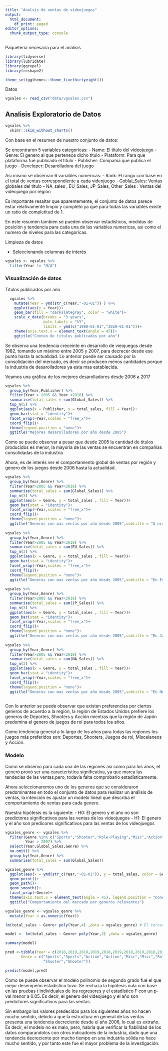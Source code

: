 ```yaml
---
title: "Analsis de ventas de videojuegos"
output:
  html_document:
    df_print: paged
editor_options:
  chunk_output_type: console
---
```

Paquetería necesaria para el análisis

```r
library(tidyverse)
library(lubridate)
library(ggrepel)
library(reshape2)
```

```r
theme_set(ggthemes::theme_fivethirtyeight())
```

Datos

```r
vgsales <- read_csv("data/vgsales.csv")
```

## Analisis Exploratorio de Datos 

```r
vgsales %>% 
  skimr::skim_without_charts()
```

Con  base en el resumen de nuestro conjunto de datos: 

Se encontraron 5 variables categoricas:
- Name: El título del videojuego
- Genre: El genero al que pertenece dicho titulo 
- Plataform: Para que plataforma fué publicado el título
- Publisher: Compañía que publica el juego
- Developer: Desarolladora del juego

Así mismo se observan 6 variables numericas:
- Rank: El rango con base en el total de ventas correspondiente a cada videojuego
- Goblal_Sales: Ventas globales del título
- NA_sales , EU_Sales, JP_Sales, Other_Sales : Ventas del videojuego por región

Es importante resaltar que aparentemente, el conjunto de datos parece estar relativamente limpio y completo ya que para todas las variables existe un ratio de completitud de 1.

En este resumen tambien se pueden observar estadísticos, medidas de posición y tendencia para cada una de las variables numericas, asi como el numero de niveles para las categoricas.

Limpieza de datos

- Seleccionando columnas de interés 

```r
vgsales <- vgsales %>% 
  filter(Year != "N/A")
```

### Visualización de datos 

Titulos publicados por año

```r
  vgsales %>%
    mutate(Year = ymd(str_c(Year,"-01-01")) ) %>% 
    ggplot(aes(x = Year))+
    geom_bar(fill = "darkslategray", color = "white")+
    scale_x_date(breaks = "3 years", 
                 date_labels = "%Y",
                 limits = ymd(c("1980-01-01","2020-01-01")))+
    theme(axis.text.x = element_text(angle = 45))+
    ggtitle("Conteo de titulos publicados por año")

```
Se observa una tendencia creceinte  en desarrollo de vieojuegos desde 1982, tomando un máximo entre 2005 y 2007, para decrecer desde ese punto hasta la actualidad. Lo anterior puede ser causado por la consolidación del mercado, es decir se producen menos cantidades porque la industria de desarolladores ya esta mas establecida.


Veamos una gráfica de los mejores desarolladores desde 2006 a 2017 

```r
vgsales %>% 
  group_by(Year,Publisher) %>% 
  filter(Year > 2005 && Year <2018) %>% 
  summarise(total_sales = sum(Global_Sales)) %>% 
  top_n(5) %>% 
  ggplot(aes(x = Publisher, y = total_sales, fill = Year))+
  geom_bar(stat = "identity")+
  facet_wrap(~Year,scales = "free_x")+
  coord_flip()+
  theme(legend.position = "none")+
  ggtitle("Mejores desarolladores por año desde 2005")
```
Como se puede observar a pesar que desde 2005 la cantidad de títulos producidos es menor, la mayoría de las ventas se encuentran en compañías consolidadas de la industria

Ahora, es de interés ver el comportamiento global de ventas por región y genero de los juegos desde 2006 hasta la actualidad.
```r
vgsales %>% 
  group_by(Year,Genre) %>% 
  filter(Year>2005 && Year<2018) %>% 
  summarise(total_sales = sum(Global_Sales)) %>% 
  top_n(3) %>% 
  ggplot(aes(x = Genre, y = total_sales , fill = Year))+
  geom_bar(stat = "identity")+
  facet_wrap(~Year,scales = "free_x")+
  coord_flip()+
  theme(legend.position = "none")+
  ggtitle("Generos con mas ventas por año desde 2005",subtitle = "A nivel global")
  
vgsales %>% 
  group_by(Year,Genre) %>% 
  filter(Year>2005 && Year<2018) %>% 
  summarise(total_sales = sum(EU_Sales)) %>% 
  top_n(3) %>% 
  ggplot(aes(x = Genre, y = total_sales , fill = Year))+
  geom_bar(stat = "identity")+
  facet_wrap(~Year,scales = "free_x")+
  coord_flip()+
  theme(legend.position = "none")+
  ggtitle("Generos con mas ventas por año desde 2005",subtitle = "En Estados Unidos")
  
vgsales %>% 
  group_by(Year,Genre) %>% 
  filter(Year>2005 && Year<2018) %>% 
  summarise(total_sales = sum(JP_Sales)) %>% 
  top_n(3) %>% 
  ggplot(aes(x = Genre, y = total_sales , fill = Year))+
  geom_bar(stat = "identity")+
  facet_wrap(~Year,scales = "free_x")+
  coord_flip()+
  theme(legend.position = "none")+
  ggtitle("Generos con mas ventas por año desde 2005",subtitle = "En Japón")
  
vgsales %>% 
  group_by(Year,Genre) %>% 
  filter(Year>2005 && Year<2018) %>% 
  summarise(total_sales = sum(NA_Sales)) %>% 
  top_n(3) %>% 
  ggplot(aes(x = Genre, y = total_sales , fill = Year))+
  geom_bar(stat = "identity")+
  facet_wrap(~Year,scales = "free_x")+
  coord_flip()+
  theme(legend.position = "none")+
  ggtitle("Generos con mas ventas por año desde 2005",subtitle = "En NA")
  
```

Con lo anterior se puede observar que existen preferencias por ciertos generos de acuerdo a la región, la región de Estados Unidos prefiere los generos de Deportes, Shooters y Acción mientras que la región de Japón predomina el genero de juegos de rol para todos los años.

Como tendencia general a lo largo de los años para todas las regiones los juegos más preferidos son: Deportes, Shooters, Juegos de rol, Miscelaneos y Acción.

### Modelo

Como se observo para cada una de las regiones asi como para los años, el generó provó ser una característica significativa, ya que marca las tendecias de las ventas,pero, todavía falta comprobarlo estadísticamente.

Ahora seleccionaremos uno de los generos que se consideraron predominantes en todo el conjunto de datos para realizar un análisis de ventas, la intención es ajustar un modelo lineal que describa el comportamiento de ventas para cada genero.

Nuestra hipótesis es la siguiente:
- H0: El genero y el año no son predictores significativos para las ventas de los videojuegos
- H1: El genero y el año son predicores significativos para las ventas de los videojuegos
```r
vgsales_genre <- vgsales %>% 
  filter(Genre %in% c("Sports","Shooter","Role-Playing","Misc","Action"), 
         Year > 2007) %>% 
  select(Year,Global_Sales,Genre) %>% 
  na.omit() %>% 
  group_by(Year,Genre) %>% 
  summarise(total_sales = sum(Global_Sales))

vgsales_genre %>% 
  ggplot(aes(x = ymd(str_c(Year,"-01-01")), y = total_sales, color = Genre))+
  geom_point()+
  geom_path()+
  geom_smooth()+
  facet_wrap(~Genre)+
  theme(axis.text.x = element_text(angle = 45), legend.position = "none")+
  ggtitle("Comportamiento del mercado por generos relevantes")

vgsales_genre <- vgsales_genre %>% 
  mutate(Year = as.numeric(Year))

lm(total_sales ~ Genre+ poly(Year,4) ,data = vgsales_genre) # El tercer y cuarto termino del polinomio no es estadisticamente significativo, se eliminan

model <- lm(total_sales ~ Genre+ poly(Year,2) ,data = vgsales_genre)

summary(model)

pred <-tibble(Year = c(2018,2019,2018,2019,2018,2019,2018,2019,2018,2019),
       Genre = c("Sports","Sports","Action","Action","Misc","Misc","Role-Playing","Role-Playing",
                 "Shooter","Shooter"))

predict(model,pred) 
```

Como se puede observar el modelo polinomio de segundo grado fué el que mejor desempeño estadístico tuvo. Se rechaza la hipótesis nula con base en las pruebas t individuales de los regresores y el estadístico F con un p-val menor a 0.05. Es decir, el genero del videojuego y el año son predictores significativos para las ventas.

Sin embargo los valores predecidos para los siguientes años no hacen mucho sentido, debido a que la estructura en general de las ventas presenta una tendencia decreciente desde el año 2006, lo cual es extraño. Es decir,  el modelo no es malo, pero, habría que verificar la fiabilidad de los datos comparandolos con otros indicadores de la industria, dado que una tendencia decreciente por mucho tiempo en una industria sólida no hace mucho sentido, y por tanto este fue el mayor problema de la investigación.


